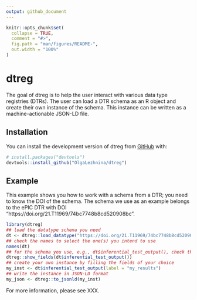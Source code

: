 ```yaml
---
output: github_document
---
```


<!-- README.md is generated from README.Rmd. Please edit that file -->

```r
knitr::opts_chunk$set(
  collapse = TRUE,
  comment = "#>",
  fig.path = "man/figures/README-",
  out.width = "100%"
)
```

# dtreg

<!-- badges: start -->
<!-- badges: end -->

The goal of dtreg is to help the user interact with various data type registries (DTRs).
The user can load a DTR schema as an R object and create their own instance of the schema.
This instance can be written as a machine-actionable JSON-LD file. 

## Installation

You can install the development version of dtreg from [GitHub](https://github.com/) with:

``` r
# install.packages("devtools")
devtools::install_github("OlgaLezhnina/dtreg")
```

## Example

This example shows you how to work with a schema from a DTR; you need to know the DOI of the schema.
The schema we use as an example belongs to the ePIC DTR with DOI "https://doi.org/21.T11969/74bc7748b8cd520908bc".

```r
library(dtreg)
## load the datatype schema you need
dt <- dtreg::load_datatype("https://doi.org/21.T11969/74bc7748b8cd520908bc")
## check the names to select the one(s) you intend to use
names(dt)
## for the schema you use, e.g., dt$inferential_test_output(), check the fields names
dtreg::show_fields(dt$inferential_test_output())
## create your own instance by filling the fields of your choice
my_inst <- dt$inferential_test_output(label = "my_results")
## write the instance in JSON-LD format
my_json <- dtreg::to_jsonld(my_inst)
```

For more information, please see XXX.

